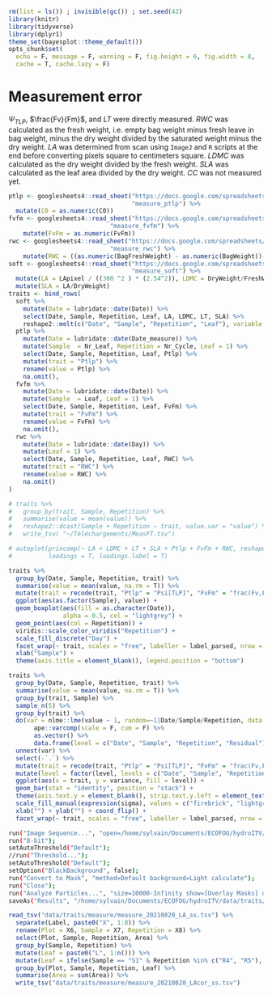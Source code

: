 ```r
rm(list = ls()) ; invisible(gc()) ; set.seed(42)
library(knitr)
library(tidyverse)
library(dplyr1)
theme_set(bayesplot::theme_default())
opts_chunk$set(
  echo = F, message = F, warning = F, fig.height = 6, fig.width = 8,
  cache = T, cache.lazy = F)
```

# Measurement error

$\Psi_{TLP}$, $\frac{Fv}{Fm}$, and $LT$ were directly measured. 
$RWC$ was calculated as the fresh weight, i.e. empty bag weight minus fresh leave in bag weight, minus the dry weight divided by the saturated weight minus the dry weight.
$LA$ was determined from scan using `ImageJ` and `R` scripts at the end before converting pixels square to centimeters square.
$LDMC$ was calculated as the dry weight divided by the fresh weight.
$SLA$ was calculated as the leaf area divided by the dry weight. 
$CC$ was not measured yet.

```r
ptlp <- googlesheets4::read_sheet("https://docs.google.com/spreadsheets/d/19eULgGa02RS6hwn2ngeEu4akF2YdaQGHS5xSac2hIYI/edit?usp=sharing",
                                  "measure_ptlp") %>% 
  mutate(C0 = as.numeric(C0))
fvfm <- googlesheets4::read_sheet("https://docs.google.com/spreadsheets/d/19eULgGa02RS6hwn2ngeEu4akF2YdaQGHS5xSac2hIYI/edit?usp=sharing",
                            "measure_fvfm") %>% 
    mutate(FvFm = as.numeric(FvFm)) 
rwc <- googlesheets4::read_sheet("https://docs.google.com/spreadsheets/d/19eULgGa02RS6hwn2ngeEu4akF2YdaQGHS5xSac2hIYI/edit?usp=sharing",
                            "measure_rwc") %>% 
    mutate(RWC = ((as.numeric(BagFreshWeight) - as.numeric(BagWeight))-DryWeight)/(SaturatedWeight-DryWeight))
soft <- googlesheets4::read_sheet("https://docs.google.com/spreadsheets/d/19eULgGa02RS6hwn2ngeEu4akF2YdaQGHS5xSac2hIYI/edit?usp=sharing",
                                  "measure_soft") %>% 
  mutate(LA = LApixel / ((300 ^2 ) * (2.54^2)), LDMC = DryWeight/FreshWeight, LT = LTmean) %>% 
  mutate(SLA = LA/DryWeight)
traits <- bind_rows(
  soft %>% 
    mutate(Date = lubridate::date(Date)) %>% 
    select(Date, Sample, Repetition, Leaf, LA, LDMC, LT, SLA) %>%
    reshape2::melt(c("Date", "Sample", "Repetition", "Leaf"), variable.name = "trait"),
  ptlp %>% 
    mutate(Date = lubridate::date(Date_measure)) %>% 
    mutate(Sample  = Nr_Leaf, Repetition = Nr_Cycle, Leaf = 1) %>% 
    select(Date, Sample, Repetition, Leaf, Ptlp) %>% 
    mutate(trait = "Ptlp") %>% 
    rename(value = Ptlp) %>% 
    na.omit(),
  fvfm %>% 
    mutate(Date = lubridate::date(Date)) %>% 
    mutate(Sample  = Leaf, Leaf = 1) %>% 
    select(Date, Sample, Repetition, Leaf, FvFm) %>% 
    mutate(trait = "FvFm") %>% 
    rename(value = FvFm) %>% 
    na.omit(),
  rwc %>% 
    mutate(Date = lubridate::date(Day)) %>% 
    mutate(Leaf = 1) %>% 
    select(Date, Sample, Repetition, Leaf, RWC) %>% 
    mutate(trait = "RWC") %>% 
    rename(value = RWC) %>% 
    na.omit()
)

# traits %>% 
#   group_by(trait, Sample, Repetition) %>% 
#   summarise(value = mean(value)) %>% 
#   reshape2::dcast(Sample + Repetition ~ trait, value.var = "value") %>% 
#   write_tsv( "~/Téléchargements/MeasFT.tsv")

# autoplot(princomp(~ LA + LDMC + LT + SLA + Ptlp + FvFm + RWC, reshape2::dcast(traits, Sample + Repetition + Leaf ~ trait), scale = T),
#          loadings = T, loadings.label = T)
```


```r
traits %>% 
  group_by(Date, Sample, Repetition, trait) %>% 
  summarise(value = mean(value, na.rm = T)) %>% 
  mutate(trait = recode(trait, "Ptlp" = "Psi[TLP]", "FvFm" = "frac(Fv,Fm)")) %>% 
  ggplot(aes(as.factor(Sample), value)) +
  geom_boxplot(aes(fill = as.character(Date)),
               alpha = 0.5, col = "lightgrey") +
  geom_point(aes(col = Repetition)) +
  viridis::scale_color_viridis("Repetition") +
  scale_fill_discrete("Day") +
  facet_wrap(~ trait, scales = "free", labeller = label_parsed, nrow = 2) +
  xlab("Sample") + 
  theme(axis.title = element_blank(), legend.position = "bottom")
```

```r
traits %>% 
  group_by(Date, Sample, Repetition, trait) %>% 
  summarise(value = mean(value, na.rm = T)) %>% 
  group_by(trait, Sample) %>% 
  sample_n(5) %>% 
  group_by(trait) %>% 
  do(var = nlme::lme(value ~ 1, random=~1|Date/Sample/Repetition, data = .) %>% 
       ape::varcomp(scale = F, cum = F) %>% 
       as.vector() %>% 
       data.frame(level = c("Date", "Sample", "Repetition", "Residual"), variance = as.vector(.))) %>% 
  unnest(var) %>% 
  select(-`.`) %>% 
  mutate(trait = recode(trait, "Ptlp" = "Psi[TLP]", "FvFm" = "frac(Fv,Fm)")) %>% 
  mutate(level = factor(level, levels = c("Date", "Sample", "Repetition", "Residual"))) %>% 
  ggplot(aes(x = trait, y = variance, fill = level)) +
  geom_bar(stat = "identity", position = "stack") +
  theme(axis.text.y = element_blank(), strip.text.y.left = element_text(angle = 0)) +
  scale_fill_manual(expression(sigma), values = c("firebrick", "lightgreen", "lightblue", "grey")) +
  xlab("") + ylab("") + coord_flip() +
  facet_wrap(~ trait, scales = "free", labeller = label_parsed, nrow = 7, strip.position = "left")
```

```bash
run("Image Sequence...", "open=/home/sylvain/Documents/ECOFOG/hydroITV/data/traits/measure/measure_20210818_soft_scans/Soft_C0_S1_R5.jpg sort");
run("8-bit");
setAutoThreshold("Default");
//run("Threshold...");
setAutoThreshold("Default");
setOption("BlackBackground", false);
run("Convert to Mask", "method=Default background=Light calculate");
run("Close");
run("Analyze Particles...", "size=10000-Infinity show=[Overlay Masks] display exclude clear in_situ stack");
saveAs("Results", "/home/sylvain/Documents/ECOFOG/hydroITV/data/traits/measure/measure_20210820_LA_ss.tsv");
```

```r
read_tsv("data/traits/measure/measure_20210820_LA_ss.tsv") %>% 
  separate(Label, paste0("X", 1:8)) %>% 
  rename(Plot = X6, Sample = X7, Repetition = X8) %>% 
  select(Plot, Sample, Repetition, Area) %>% 
  group_by(Sample, Repetition) %>% 
  mutate(Leaf = paste0("L", 1:n())) %>% 
  mutate(Leaf = ifelse(Sample == "S1" & Repetition %in% c("R4", "R5"), c("L1", "L2", "L2", "L2", "L2", "L3"), Leaf)) %>% 
  group_by(Plot, Sample, Repetition, Leaf) %>% 
  summarise(Area = sum(Area)) %>% 
  write_tsv("data/traits/measure/measure_20210820_LAcor_ss.tsv")
```

